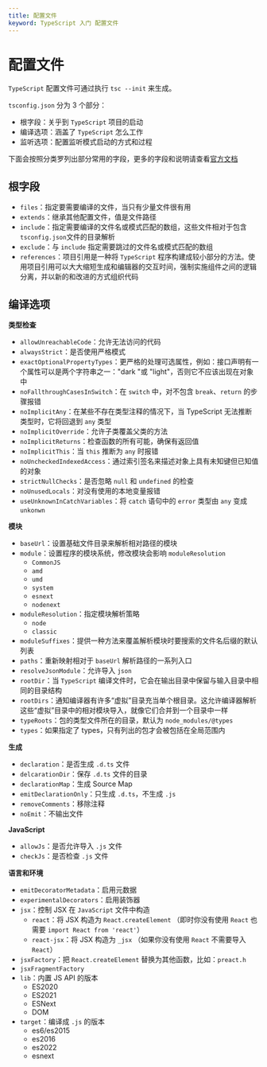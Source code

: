 ```yaml
---
title: 配置文件
keyword: TypeScript 入门 配置文件
---
```


# 配置文件

`TypeScript` 配置文件可通过执行 `tsc --init` 来生成。

`tsconfig.json` 分为 3 个部分：

- 根字段：关乎到 `TypeScript` 项目的启动
- 编译选项：涵盖了 `TypeScript` 怎么工作
- 监听选项：配置监听模式启动的方式和过程

下面会按照分类罗列出部分常用的字段，更多的字段和说明请查看[官方文档](https://www.typescriptlang.org/tsconfig)

## 根字段

- `files`：指定要需要编译的文件，当只有少量文件很有用
- `extends`：继承其他配置文件，值是文件路径
- `include`：指定需要编译的文件名或模式匹配的数组，这些文件相对于包含 `tsconfig.json`文件的目录解析
- `exclude`：与 `include` 指定需要跳过的文件名或模式匹配的数组
- `references`：项目引用是一种将 `TypeScript` 程序构建成较小部分的方法。使用项目引用可以大大缩短生成和编辑器的交互时间，强制实施组件之间的逻辑分离，并以新的和改进的方式组织代码

## 编译选项

**类型检查**

- `allowUnreachableCode`：允许无法访问的代码
- `alwaysStrict`：是否使用严格模式
- `exactOptionalPropertyTypes`：更严格的处理可选属性，例如：接口声明有一个属性可以是两个字符串之一："dark "或 "light"，否则它不应该出现在对象中
- `noFallthroughCasesInSwitch`：在 `switch` 中，对不包含 `break`、`return` 的步骤报错
- `noImplicitAny`：在某些不存在类型注释的情况下，当 TypeScript 无法推断类型时，它将回退到 `any` 类型
- `noImplicitOverride`：允许子类覆盖父类的方法
- `noImplicitReturns`：检查函数的所有可能，确保有返回值
- `noImplicitThis`：当 `this` 推断为 `any` 时报错
- `noUncheckedIndexedAccess`：通过索引签名来描述对象上具有未知键但已知值的对象
- `strictNullChecks`：是否忽略 `null` 和 `undefined` 的检查
- `noUnusedLocals`：对没有使用的本地变量报错
- `useUnknownInCatchVariables`：将 `catch` 语句中的 `error` 类型由 `any` 变成 `unkonwn`

**模块**

- `baseUrl`：设置基础文件目录来解析相对路径的模块
- `module`：设置程序的模块系统，修改模块会影响 `moduleResolution`
  - `CommonJS`
  - `amd`
  - `umd`
  - `system`
  - `esnext`
  - `nodenext`
- `moduleResolution`：指定模块解析策略
  - `node`
  - `classic`
- `moduleSuffixes`：提供一种方法来覆盖解析模块时要搜索的文件名后缀的默认列表
- `paths`：重新映射相对于 `baseUrl` 解析路径的一系列入口
- `resolveJsonModule`：允许导入 `json`
- `rootDir`：当 `TypeScript` 编译文件时，它会在输出目录中保留与输入目录中相同的目录结构
- `rootDirs`：通知编译器有许多“虚拟”目录充当单个根目录。这允许编译器解析这些“虚拟”目录中的相对模块导入，就像它们合并到一个目录中一样
- `typeRoots`：包的类型文件所在的目录，默认为 `node_modules/@types`
- `types`：如果指定了 types，只有列出的包才会被包括在全局范围内

**生成**

- `declaration`：是否生成 `.d.ts` 文件
- `delcarationDir`：保存 `.d.ts` 文件的目录
- `declarationMap`：生成 Source Map
- `emitDeclarationOnly`：只生成 `.d.ts`，不生成 `.js`
- `removeComments`：移除注释
- `noEmit`：不输出文件

**JavaScript**

- `allowJs`：是否允许导入 `.js` 文件
- `checkJs`：是否检查 `.js` 文件

**语言和环境**

- `emitDecoratorMetadata`：启用元数据
- `experimentalDecorators`：启用装饰器
- `jsx`：控制 JSX 在 `JavaScript` 文件中构造
  - `react`：将 JSX 构造为 `React.createElement` （即时你没有使用 `React` 也需要 `import React from 'react'`）
  - `react-jsx`：将 JSX 构造为 `_jsx` （如果你没有使用 `React` 不需要导入 `React`）
- `jsxFactory`：把 `React.createElement` 替换为其他函数，比如：`preact.h`
- `jsxFragmentFactory`
- `lib`：内置 JS API 的版本
  - ES2020
  - ES2021
  - ESNext
  - DOM
- `target`：编译成 `.js` 的版本
  - es6/es2015
  - es2016
  - es2022
  - esnext
